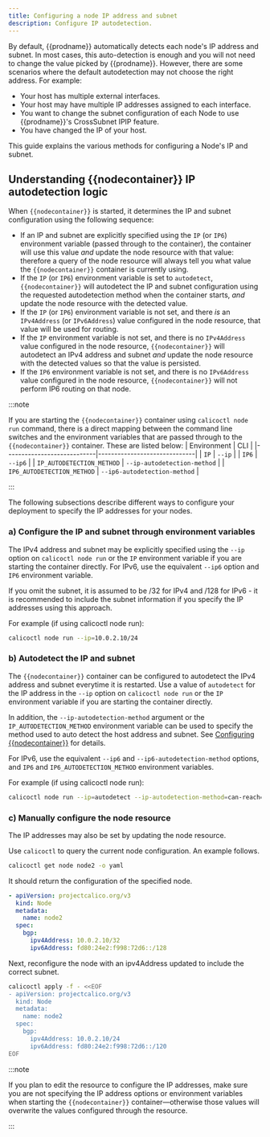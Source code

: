 ```yaml
---
title: Configuring a node IP address and subnet
description: Configure IP autodetection.
---
```


By default, {{prodname}} automatically detects each node's IP address and subnet. In most cases,
this auto-detection is enough and you will not need to change the value picked by {{prodname}}.
However, there are some scenarios where the default autodetection may not choose the right
address. For example:

- Your host has multiple external interfaces.
- Your host may have multiple IP addresses assigned to each interface.
- You want to change the subnet configuration of each Node to use {{prodname}}'s
  CrossSubnet IPIP feature.
- You have changed the IP of your host.

This guide explains the various methods for configuring a Node's IP and subnet.

## Understanding {{nodecontainer}} IP autodetection logic

When `{{nodecontainer}}` is started, it determines the IP and subnet configuration using the
following sequence:

- If an IP and subnet are explicitly specified using the `IP` (or `IP6`) environment variable (passed through
  to the container), the container will use this value _and_ update the node
  resource with that value: therefore a query of the node resource will always tell you what
  value the `{{nodecontainer}}` container is currently using.
- If the `IP` (or `IP6`) environment variable is set to `autodetect`, `{{nodecontainer}}` will autodetect
  the IP and subnet configuration using the requested autodetection method when the
  container starts, _and_ update the node resource with the detected value.
- If the `IP` (or `IP6`) environment variable is not set, and there _is_ an `IPv4Address` (or `IPv6Address`)
  value configured in the node resource, that value will be used for routing.
- If the `IP` environment variable is not set, and there is no `IPv4Address` value configured in the node
  resource, `{{nodecontainer}}` will autodetect an IPv4 address and subnet _and_ update the
  node resource with the detected values so that the value is persisted.
- If the `IP6` environment variable is not set, and there is no `IPv6Address` value configured in the node
  resource, `{{nodecontainer}}` will not perform IP6 routing on that node.

:::note

If you are starting the `{{nodecontainer}}` container using `calicoctl node run` command,
there is a direct mapping between the command line switches and the environment variables that are
passed through to the `{{nodecontainer}}` container. These are listed below:
| Environment | CLI |
|----------------------------|------------------------------|
| `IP` | `--ip` |
| `IP6` | `--ip6` |
| `IP_AUTODETECTION_METHOD` | `--ip-autodetection-method` |
| `IP6_AUTODETECTION_METHOD` | `--ip6-autodetection-method` |

:::

The following subsections describe different ways to configure your deployment to
specify the IP addresses for your nodes.

### a) Configure the IP and subnet through environment variables

The IPv4 address and subnet may be explicitly specified using the `--ip` option on
`calicoctl node run` or the `IP` environment variable if you are starting the container
directly. For IPv6, use the equivalent `--ip6` option and `IP6` environment variable.

If you omit the subnet, it is assumed to be /32 for IPv4 and /128 for IPv6 - it is
recommended to include the subnet information if you specify the IP addresses using
this approach.

For example (if using calicoctl node run):

```bash
calicoctl node run --ip=10.0.2.10/24
```

### b) Autodetect the IP and subnet

The `{{nodecontainer}}` container can be configured to autodetect the IPv4 address and subnet everytime it
is restarted. Use a value of `autodetect` for the IP address in the `--ip` option
on `calicoctl node run` or the `IP` environment variable if you are starting the container
directly.

In addition, the `--ip-autodetection-method` argument or the `IP_AUTODETECTION_METHOD`
environment variable can be used to specify the method used to auto detect the host address
and subnet. See [Configuring {{nodecontainer}}](../reference/node/configuration.mdx)
for details.

For IPv6, use the equivalent `--ip6` and `--ip6-autodetection-method` options,
and `IP6` and `IP6_AUTODETECTION_METHOD` environment variables.

For example (if using calicoctl node run):

```bash
calicoctl node run --ip=autodetect --ip-autodetection-method=can-reach=8.8.8.8
```

### c) Manually configure the node resource

The IP addresses may also be set by updating the node resource.

Use `calicoctl` to query the current node configuration. An example follows.

```bash
calicoctl get node node2 -o yaml
```

It should return the configuration of the specified node.

```yaml
- apiVersion: projectcalico.org/v3
  kind: Node
  metadata:
    name: node2
  spec:
    bgp:
      ipv4Address: 10.0.2.10/32
      ipv6Address: fd80:24e2:f998:72d6::/128
```

Next, reconfigure the node with an ipv4Address updated to include the correct
subnet.

```bash
calicoctl apply -f - <<EOF
- apiVersion: projectcalico.org/v3
  kind: Node
  metadata:
    name: node2
  spec:
    bgp:
      ipv4Address: 10.0.2.10/24
      ipv6Address: fd80:24e2:f998:72d6::/120
EOF
```

:::note

If you plan to edit the resource to configure the IP addresses, make sure
you are not specifying the IP address options or environment variables when starting the
`{{nodecontainer}}` container—otherwise those values will overwrite the values
configured through the resource.

:::
